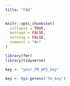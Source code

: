 ```yaml
---
title: "FAQ"
---
```


```r
knitr::opts_chunk$set(
  collapse = TRUE,
  message = FALSE,
  warning = FALSE,
  comment = "#>"
)
```

```r
library(fmr)
library(tidyverse)
```

```r
key <- "your_FM_API_key"
```

```r
key <- Sys.getenv("fm_key")
```

